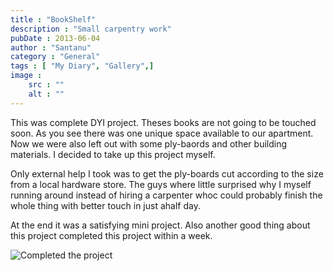 ```yaml
---
title : "BookShelf"
description : "Small carpentry work"
pubDate : 2013-06-04
author : "Santanu"
category : "General"
tags : [ "My Diary", "Gallery",]
image : 
    src : ""
    alt : ""
---
```


This was complete DYI project. Theses books are not going to be touched soon.  As you see there was one unique space available to our apartment.
Now we were also left out with some ply-baords and other building materials. I decided to take up this project myself.

Only external help I took was to get the ply-boards cut according to the size from a local hardware store.
The guys where little surprised why I myself running around instead of hiring a carpenter whoc could probably finish the whole thing with better touch in just ahalf day.

At the end it was a satisfying mini project. Also another good thing about this project completed this project within a week.

<Image src={pic1} alt="Completed the project"/>


